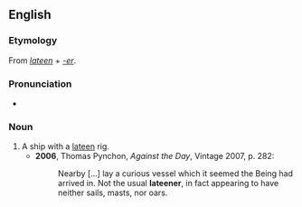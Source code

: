 ==English==

===Etymology===
From ''[[lateen]]'' + ''[[-er]]''.

===Pronunciation===
* {{IPA|/læˈtiːnə/|lang=en}}

===Noun===
{{en-noun}}

# A ship with a [[lateen]] rig.
#* '''2006''', Thomas Pynchon, ''Against the Day'', Vintage 2007, p. 282:
#*: Nearby [...] lay a curious vessel which it seemed the Being had arrived in. Not the usual '''lateener''', in fact appearing to have neither sails, masts, nor oars.